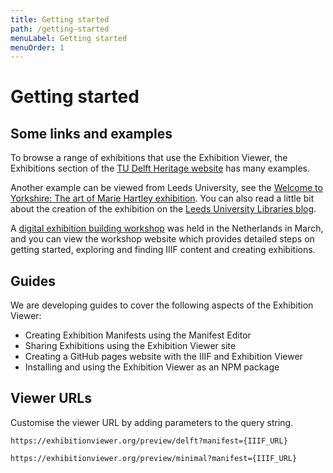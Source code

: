 ```yaml
---
title: Getting started
path: /getting-started
menuLabel: Getting started
menuOrder: 1
---
```


# Getting started

## Some links and examples

To browse a range of exhibitions that use the Exhibition Viewer, the Exhibitions section of the [TU Delft Heritage website](https://heritage.tudelft.nl/en/exhibitions) has many examples.

Another example can be viewed from Leeds University, see the [Welcome to Yorkshire: The art of Marie Hartley exhibition](https://leedsunilibrary.exhibitionviewer.org/marie-hartley). You can also read a little bit about the creation of the exhibition on the [Leeds University Libraries blog](https://leedsunilibrary.wordpress.com/2025/05/30/first-iiif-digital-exhibition-as-iiif-goes-live-on-cultural-collections-website/).

A [digital exhibition building workshop](https://digirati-workshops.pages.dev/) was held in the Netherlands in March, and you can view the workshop website which provides detailed steps on getting started, exploring and finding IIIF content and creating exhibitions.

## Guides

We are developing guides to cover the following aspects of the Exhibition Viewer:

- Creating Exhibition Manifests using the Manifest Editor
- Sharing Exhibitions using the Exhibition Viewer site
- Creating a GitHub pages website with the IIIF and Exhibition Viewer
- Installing and using the Exhibition Viewer as an NPM package

## Viewer URLs

Customise the viewer URL by adding parameters to the query string.

```
https://exhibitionviewer.org/preview/delft?manifest={IIIF_URL}
```

```
https://exhibitionviewer.org/preview/minimal?manifest={IIIF_URL}
```
